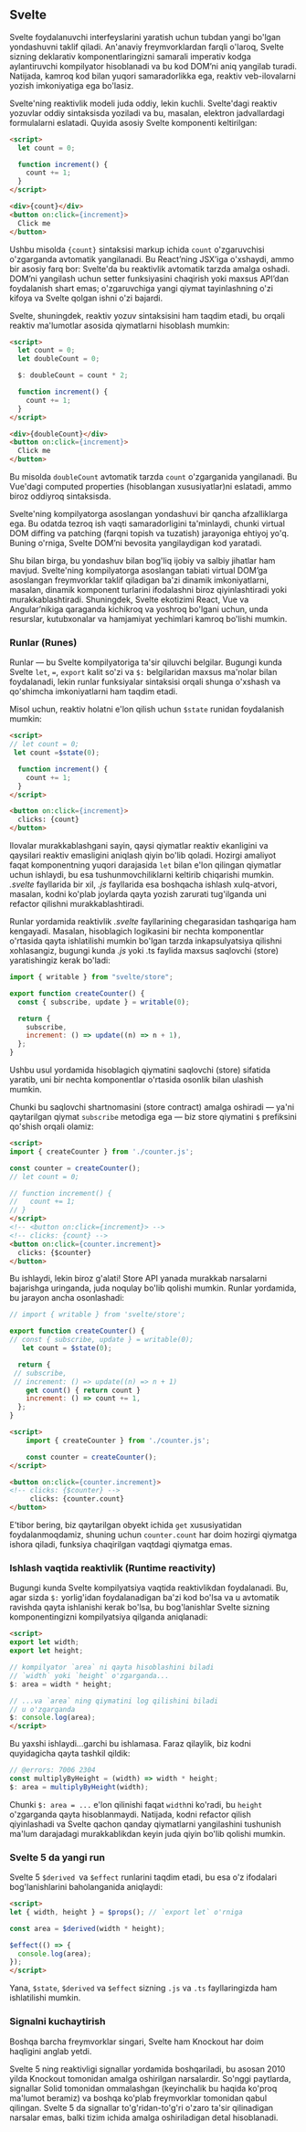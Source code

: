 ## Svelte

Svelte foydalanuvchi interfeyslarini yaratish uchun tubdan yangi bo'lgan yondashuvni taklif qiladi. An'anaviy freymvorklardan farqli o'laroq, Svelte sizning deklarativ komponentlaringizni samarali imperativ kodga aylantiruvchi kompilyator hisoblanadi va bu kod DOM’ni aniq yangilab turadi. Natijada, kamroq kod bilan yuqori samaradorlikka ega, reaktiv veb-ilovalarni yozish imkoniyatiga ega bo'lasiz.

Svelte'ning reaktivlik modeli juda oddiy, lekin kuchli. Svelte'dagi reaktiv yozuvlar oddiy sintaksisda yoziladi va bu, masalan, elektron jadvallardagi formulalarni eslatadi. Quyida asosiy Svelte komponenti keltirilgan:
``` html copy
<script>
  let count = 0;

  function increment() {
    count += 1;
  }
</script>

<div>{count}</div>
<button on:click={increment}>
  Click me
</button>
```

Ushbu misolda `{count}` sintaksisi markup ichida `count` o'zgaruvchisi o'zgarganda avtomatik yangilanadi. Bu React’ning JSX’iga o'xshaydi, ammo bir asosiy farq bor: Svelte'da bu reaktivlik avtomatik tarzda amalga oshadi. DOM’ni yangilash uchun setter funksiyasini chaqirish yoki maxsus API’dan foydalanish shart emas; o'zgaruvchiga yangi qiymat tayinlashning o'zi kifoya va Svelte qolgan ishni o'zi bajardi.

Svelte, shuningdek, reaktiv yozuv sintaksisini ham taqdim etadi, bu orqali reaktiv ma'lumotlar asosida qiymatlarni hisoblash mumkin:
``` html copy
<script>
  let count = 0;
  let doubleCount = 0;

  $: doubleCount = count * 2;

  function increment() {
    count += 1;
  }
</script>

<div>{doubleCount}</div>
<button on:click={increment}>
  Click me
</button>
```

Bu misolda `doubleCount` avtomatik tarzda `count` o'zgarganida yangilanadi. Bu Vue'dagi computed properties (hisoblangan xususiyatlar)ni eslatadi, ammo biroz oddiyroq sintaksisda.

Svelte'ning kompilyatorga asoslangan yondashuvi bir qancha afzalliklarga ega. Bu odatda tezroq ish vaqti samaradorligini ta'minlaydi, chunki virtual DOM diffing va patching (farqni topish va tuzatish) jarayoniga ehtiyoj yo'q. Buning o'rniga, Svelte DOM’ni bevosita yangilaydigan kod yaratadi.

Shu bilan birga, bu yondashuv bilan bog'liq ijobiy va salbiy jihatlar ham mavjud. Svelte'ning kompilyatorga asoslangan tabiati virtual DOM’ga asoslangan freymvorklar taklif qiladigan ba'zi dinamik imkoniyatlarni, masalan, dinamik komponent turlarini ifodalashni biroz qiyinlashtiradi yoki murakkablashtiradi. Shuningdek, Svelte ekotizimi React, Vue va Angular’nikiga qaraganda kichikroq va yoshroq bo'lgani uchun, unda resurslar, kutubxonalar va hamjamiyat yechimlari kamroq bo'lishi mumkin.


### Runlar (Runes)
Runlar — bu Svelte kompilyatoriga ta'sir qiluvchi belgilar. Bugungi kunda Svelte `let`, `=`, `export` kalit so'zi va `$:` belgilaridan maxsus ma'nolar bilan foydalanadi, lekin runlar funksiyalar sintaksisi orqali shunga o'xshash va qo'shimcha imkoniyatlarni ham taqdim etadi.

Misol uchun, reaktiv holatni e'lon qilish uchun `$state` runidan foydalanish mumkin:
``` html copy {3}
<script>
// let count = 0;
 let count =$state(0);

  function increment() {
    count += 1;
  }
</script>

<button on:click={increment}>
  clicks: {count}
</button>
```

Ilovalar murakkablashgani sayin, qaysi qiymatlar reaktiv ekanligini va qaysilari reaktiv emasligini aniqlash qiyin bo'lib qoladi. Hozirgi amaliyot faqat komponentning yuqori darajasida `let` bilan e'lon qilingan qiymatlar uchun ishlaydi, bu esa tushunmovchiliklarni keltirib chiqarishi mumkin. *.svelte* fayllarida bir xil, *.js* fayllarida esa boshqacha ishlash xulq-atvori, masalan, kodni ko'plab joylarda qayta yozish zarurati tug'ilganda uni refactor qilishni murakkablashtiradi.

Runlar yordamida reaktivlik *.svelte* fayllarining chegarasidan tashqariga ham kengayadi. Masalan, hisoblagich logikasini bir nechta komponentlar o'rtasida qayta ishlatilishi mumkin bo'lgan tarzda inkapsulyatsiya qilishni xohlasangiz, bugungi kunda *.js* yoki .ts faylida maxsus saqlovchi (store) yaratishingiz kerak bo'ladi:
``` js copy
import { writable } from "svelte/store";

export function createCounter() {
  const { subscribe, update } = writable(0);

  return {
    subscribe,
    increment: () => update((n) => n + 1),
  };
}
```

Ushbu usul yordamida hisoblagich qiymatini saqlovchi (store) sifatida yaratib, uni bir nechta komponentlar o'rtasida osonlik bilan ulashish mumkin.

Chunki bu saqlovchi shartnomasini (store contract) amalga oshiradi — ya'ni qaytarilgan qiymat `subscribe` metodiga ega — biz store qiymatini `$` prefiksini qo'shish orqali olamiz:
``` html copy {2, 4, 13-14}
<script>
import { createCounter } from './counter.js';

const counter = createCounter();
// let count = 0;

// function increment() {
//   count += 1;
// }
</script>
<!-- <button on:click={increment}> -->
<!-- clicks: {count} -->
<button on:click={counter.increment}>
  clicks: {$counter}
</button>
```

Bu ishlaydi, lekin biroz g'alati! Store API yanada murakkab narsalarni bajarishga uringanda, juda noqulay bo'lib qolishi mumkin. Runlar yordamida, bu jarayon ancha osonlashadi:
``` js copy {5, 10-11}
// import { writable } from 'svelte/store';

export function createCounter() {
// const { subscribe, update } = writable(0);
   let count = $state(0);

  return {
 // subscribe,
 // increment: () => update((n) => n + 1)
    get count() { return count }
    increment: () => count += 1,
  };
}
```

``` html copy {9}
<script>
    import { createCounter } from './counter.js';

    const counter = createCounter();
</script>

<button on:click={counter.increment}>
<!-- clicks: {$counter} -->
     clicks: {counter.count}
</button>
```

E'tibor bering, biz qaytarilgan obyekt ichida `get` xususiyatidan foydalanmoqdamiz, shuning uchun `counter.count` har doim hozirgi qiymatga ishora qiladi, funksiya chaqirilgan vaqtdagi qiymatga emas.


### Ishlash vaqtida reaktivlik (Runtime reactivity)
Bugungi kunda Svelte kompilyatsiya vaqtida reaktivlikdan foydalanadi. Bu, agar sizda `$:` yorlig'idan foydalanadigan ba'zi kod bo'lsa va u avtomatik ravishda qayta ishlanishi kerak bo'lsa, bu bog'lanishlar Svelte sizning komponentingizni kompilyatsiya qilganda aniqlanadi:
``` html copy
<script>
export let width;
export let height;

// kompilyator `area` ni qayta hisoblashini biladi
// `width` yoki `height` o'zgarganda...
$: area = width * height;

// ...va `area` ning qiymatini log qilishini biladi
// u o'zgarganda
$: console.log(area);
</script>
```

Bu yaxshi ishlaydi...garchi bu ishlamasa. Faraz qilaylik, biz kodni quyidagicha qayta tashkil qildik:
``` js copy
// @errors: 7006 2304
const multiplyByHeight = (width) => width * height;
$: area = multiplyByHeight(width);
```

Chunki `$: area = ...` e'lon qilinishi faqat `width`ni ko'radi, bu `height` o'zgarganda qayta hisoblanmaydi. Natijada, kodni refactor qilish qiyinlashadi va Svelte qachon qanday qiymatlarni yangilashini tushunish ma'lum darajadagi murakkablikdan keyin juda qiyin bo'lib qolishi mumkin.


### Svelte 5 da yangi run
Svelte 5 `$derived `va `$effect` runlarini taqdim etadi, bu esa o'z ifodalari bog'lanishlarini baholanganida aniqlaydi:
``` html copy
<script>
let { width, height } = $props(); // `export let` o'rniga

const area = $derived(width * height);

$effect(() => {
  console.log(area);
});
</script>
```

Yana, `$state`, `$derived` va `$effect` sizning `.js` va `.ts` fayllaringizda ham ishlatilishi mumkin.


### Signalni kuchaytirish
Boshqa barcha freymvorklar singari, Svelte ham Knockout har doim haqligini anglab yetdi.

Svelte 5 ning reaktivligi signallar yordamida boshqariladi, bu asosan 2010 yilda Knockout tomonidan amalga oshirilgan narsalardir. So'nggi paytlarda, signallar Solid tomonidan ommalashgan (keyinchalik bu haqida ko'proq ma'lumot beramiz) va boshqa ko'plab freymvorklar tomonidan qabul qilingan. Svelte 5 da signallar to'g'ridan-to'g'ri o'zaro ta'sir qilinadigan narsalar emas, balki tizim ichida amalga oshiriladigan detal hisoblanadi.
